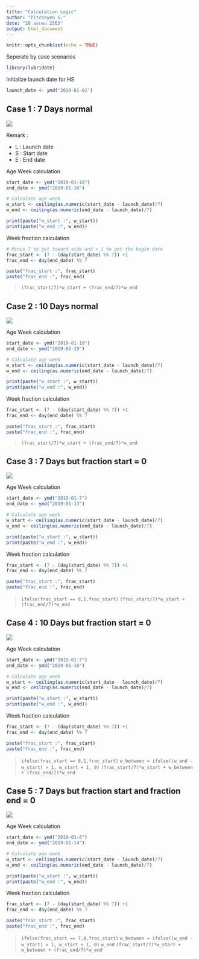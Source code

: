 ```yaml
---
title: "Calculation Logic"
author: "Pitchayen S."
date: "28 มกราคม 2563"
output: html_document
---
```


```r
knitr::opts_chunk$set(echo = TRUE)
```

Seperate by case scenarios

```r
library(lubridate)
```

Initialize launch date for HS

```r
launch_date <- ymd("2019-01-01")
```

## Case 1 : 7 Days normal
![](image/case_1.PNG)

Remark :

* L : Launch date
* S : Start date
* E : End date

Age Week calculation
```r
start_date <- ymd("2019-01-10")
end_date <- ymd("2019-01-16")

# Calculate age week
w_start <- ceiling(as.numeric(start_date - launch_date)/7)
w_end <- ceiling(as.numeric(end_date - launch_date)/7)

print(paste("w_start :", w_start))
print(paste("w_end :", w_end))
```

Week fraction calculation
```r
# Minus 7 to get toward side and + 1 to get the begin date
frac_start <- (7 - (day(start_date) %% 7)) +1
frac_end <- day(end_date) %% 7

paste("frac_start :", frac_start)
paste("frac_end :", frac_end)
```

> `(frac_start/7)*w_start + (frac_end/7)*w_end`

## Case 2 : 10 Days normal
![](image/case_2.PNG)

Age Week calculation
```r
start_date <- ymd("2019-01-10")
end_date <- ymd("2019-01-19")

# Calculate age week
w_start <- ceiling(as.numeric(start_date - launch_date)/7)
w_end <- ceiling(as.numeric(end_date - launch_date)/7)

print(paste("w_start :", w_start))
print(paste("w_end :", w_end))
```

Week fraction calculation
```r
frac_start <- (7 - (day(start_date) %% 7)) +1
frac_end <- day(end_date) %% 7

paste("frac_start :", frac_start)
paste("frac_end :", frac_end)
```

> `(frac_start/7)*w_start + (frac_end/7)*w_end`

## Case 3 : 7 Days but fraction start = 0
![](image/case_3.PNG)

Age Week calculation
```r
start_date <- ymd("2019-01-7")
end_date <- ymd("2019-01-13")

# Calculate age week
w_start <- ceiling(as.numeric(start_date - launch_date)/7)
w_end <- ceiling(as.numeric(end_date - launch_date)/7)

print(paste("w_start :", w_start))
print(paste("w_end :", w_end))
```

Week fraction calculation
```r
frac_start <- (7 - (day(start_date) %% 7)) +1
frac_end <- day(end_date) %% 7

paste("frac_start :", frac_start)
paste("frac_end :", frac_end)
```

> `ifelse(frac_start == 8,1,frac_start)`
> `(frac_start/7)*w_start + (frac_end/7)*w_end`

## Case 4 : 10 Days but fraction start = 0
![](image/case_4.PNG)

Age Week calculation
```r
start_date <- ymd("2019-01-7")
end_date <- ymd("2019-01-16")

# Calculate age week
w_start <- ceiling(as.numeric(start_date - launch_date)/7)
w_end <- ceiling(as.numeric(end_date - launch_date)/7)

print(paste("w_start :", w_start))
print(paste("w_end :", w_end))
```

Week fraction calculation
```r
frac_start <- (7 - (day(start_date) %% 7)) +1
frac_end <- day(end_date) %% 7

paste("frac_start :", frac_start)
paste("frac_end :", frac_end)
```

> `ifelse(frac_start == 8,1,frac_start)`
> `w_between = ifelse((w_end - w_start) > 1, w_start + 1, 0)`
> `(frac_start/7)*w_start + w_between + (frac_end/7)*w_end`

## Case 5 : 7 Days but fraction start and fraction end = 0
![](image/case_5.PNG)

Age Week calculation
```r
start_date <- ymd("2019-01-8")
end_date <- ymd("2019-01-14")

# Calculate age week
w_start <- ceiling(as.numeric(start_date - launch_date)/7)
w_end <- ceiling(as.numeric(end_date - launch_date)/7)

print(paste("w_start :", w_start))
print(paste("w_end :", w_end))
```

Week fraction calculation
```r
frac_start <- (7 - (day(start_date) %% 7)) +1
frac_end <- day(end_date) %% 7

paste("frac_start :", frac_start)
paste("frac_end :", frac_end)
```

> `ifelse(frac_start == 7,0,frac_start)`
> `w_between = ifelse((w_end - w_start) > 1, w_start + 1, 0)`
> `w_end`
> `(frac_start/7)*w_start + w_between + (frac_end/7)*w_end`


